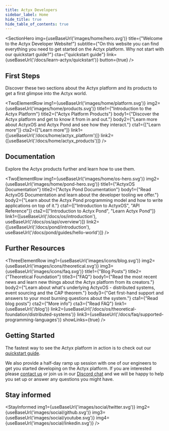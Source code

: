 ```yaml
---
title: Actyx Developers
sidebar_label: Home
hide_title: true
hide_table_of_contents: true
---
```



<SectionHero
    img={useBaseUrl('images/home/hero.svg')}
    title={"Welcome to the Actyx Developer Website!"}
    subtitle={"On this website you can find everything you need to get started on the Actyx platform. Why not start with our quickstart guide?"}
    cta={"quickstart guide"}
    link={useBaseUrl('/docs/learn-actyx/quickstart')}
    button={true}
/>

## First Steps

Discover these two sections about the Actyx platform and its products to get a first glimpse into the Actyx world.

<TwoElementRow
    img1={useBaseUrl('images/home/platform.svg')}
    img2={useBaseUrl('images/home/products.svg')}
    title1={"Introduction to the Actyx Platform"}
    title2={"Actyx Platform Products"}
    body1={"Discover the Actyx platform and get to know it from in and out."}
    body2={"Learn more about ActyxOS and Actyx Pond and see how they interact."}
    cta1={["Learn more"]}
    cta2={["Learn more"]}
    link1={[useBaseUrl('/docs/home/actyx_platform')]}
    link2={[useBaseUrl('/docs/home/actyx_products')]}
/>

## Documentation

Explore the Actyx products further and learn how to use them.

<TwoElementRow
    img1={useBaseUrl('images/home/os-hero.svg')}
    img2={useBaseUrl('images/home/pond-hero.svg')}
    title1={"ActyxOS Documentation"}
    title2={"Actyx Pond Documentation"}
    body1={"Read ActyxOS Documentation and learn about the developer tooling we offer."}
    body2={"Learn about the Actyx Pond programming model and how to write applications on top of it."}
    cta1={["Introduction to ActyxOS", "API Reference"]}
    cta2={["Introduction to Actyx Pond", "Learn Actyx Pond"]}
    link1={[useBaseUrl('/docs/os/introduction'), useBaseUrl('/docs/os/api/overview')]}
    link2={[useBaseUrl('/docs/pond/introduction'), useBaseUrl('/docs/pond/guides/hello-world')]}
/>

## Further Resources

<ThreeElementRow
    img1={useBaseUrl('images/icons/blog.svg')}
    img2={useBaseUrl('images/icons/theoretical.svg')}
    img3={useBaseUrl('images/icons/faq.svg')}
    title1={"Blog Posts"}
    title2={"Theoretical Foundation"}
    title3={"FAQ"}
    body1={"Read the most recent news and learn new things about the Actyx platform from its creators."}
    body2={"Learn about what's underlying ActyxOS - distributed systems, event sourcing and the CAP theorem."}
    body3={"Get first-hand support and answers to your most burning questions about the system."}
    cta1={"Read blog posts"}
    cta2={"More info"}
    cta3={"Read FAQ"}
    link1={useBaseUrl('/blog')}
    link2={useBaseUrl('/docs/os/theoretical-foundation/distributed-systems')}
    link3={useBaseUrl('/docs/faq/supported-programming-languages')}
    showLinks={true}
/>

## Getting Started

The fastest way to see the Actyx platform in action is to check out our [quickstart guide](/learn-actyx/quickstart.md).

We also provide a half-day ramp up session with one of our engineers to get you started developing on the Actyx platform.
If you are interested please [contact us](https://www.actyx.com/contact) or join us in our [Discord chat](https://discord.gg/262yJhc) and we will be happy to help you set up or answer any questions you might have.

## Stay informed

<StayInformed
    img1={useBaseUrl('images/social/twitter.svg')}
    img2={useBaseUrl('images/social/github.svg')}
    img3={useBaseUrl('images/social/youtube.svg')}
    img4={useBaseUrl('images/social/linkedin.svg')}
/>